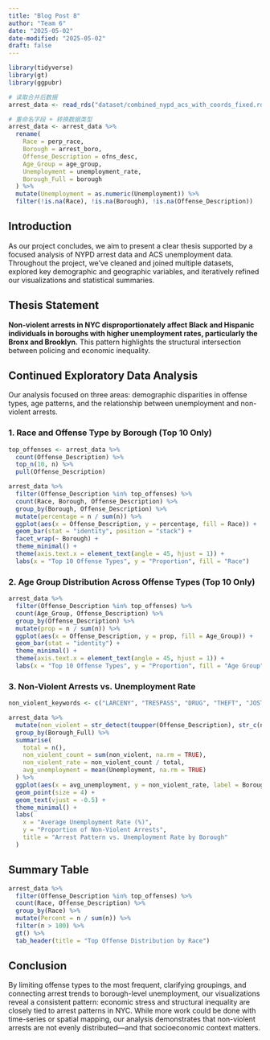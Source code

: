 ```yaml
---
title: "Blog Post 8"
author: "Team 6"
date: "2025-05-02"
date-modified: "2025-05-02"
draft: false
---
```


```r
library(tidyverse)
library(gt)
library(ggpubr)

# 读取合并后数据
arrest_data <- read_rds("dataset/combined_nypd_acs_with_coords_fixed.rds")

# 重命名字段 + 转换数据类型
arrest_data <- arrest_data %>%
  rename(
    Race = perp_race,
    Borough = arrest_boro,
    Offense_Description = ofns_desc,
    Age_Group = age_group,
    Unemployment = unemployment_rate,
    Borough_Full = borough
  ) %>%
  mutate(Unemployment = as.numeric(Unemployment)) %>%
  filter(!is.na(Race), !is.na(Borough), !is.na(Offense_Description))
```

## Introduction

As our project concludes, we aim to present a clear thesis supported by a focused analysis of NYPD arrest data and ACS unemployment data. Throughout the project, we've cleaned and joined multiple datasets, explored key demographic and geographic variables, and iteratively refined our visualizations and statistical summaries.

## Thesis Statement

**Non-violent arrests in NYC disproportionately affect Black and Hispanic individuals in boroughs with higher unemployment rates, particularly the Bronx and Brooklyn.** This pattern highlights the structural intersection between policing and economic inequality.

## Continued Exploratory Data Analysis

Our analysis focused on three areas: demographic disparities in offense types, age patterns, and the relationship between unemployment and non-violent arrests.

### 1. Race and Offense Type by Borough (Top 10 Only)

```r
top_offenses <- arrest_data %>%
  count(Offense_Description) %>%
  top_n(10, n) %>%
  pull(Offense_Description)

arrest_data %>%
  filter(Offense_Description %in% top_offenses) %>%
  count(Race, Borough, Offense_Description) %>%
  group_by(Borough, Offense_Description) %>%
  mutate(percentage = n / sum(n)) %>%
  ggplot(aes(x = Offense_Description, y = percentage, fill = Race)) +
  geom_bar(stat = "identity", position = "stack") +
  facet_wrap(~ Borough) +
  theme_minimal() +
  theme(axis.text.x = element_text(angle = 45, hjust = 1)) +
  labs(x = "Top 10 Offense Types", y = "Proportion", fill = "Race")
```

### 2. Age Group Distribution Across Offense Types (Top 10 Only)

```r
arrest_data %>%
  filter(Offense_Description %in% top_offenses) %>%
  count(Age_Group, Offense_Description) %>%
  group_by(Offense_Description) %>%
  mutate(prop = n / sum(n)) %>%
  ggplot(aes(x = Offense_Description, y = prop, fill = Age_Group)) +
  geom_bar(stat = "identity") +
  theme_minimal() +
  theme(axis.text.x = element_text(angle = 45, hjust = 1)) +
  labs(x = "Top 10 Offense Types", y = "Proportion", fill = "Age Group")
```

### 3. Non-Violent Arrests vs. Unemployment Rate

```r
non_violent_keywords <- c("LARCENY", "TRESPASS", "DRUG", "THEFT", "JOSTLING", "SEX", "MISDEMEANOR")

arrest_data %>%
  mutate(non_violent = str_detect(toupper(Offense_Description), str_c(non_violent_keywords, collapse = "|"))) %>%
  group_by(Borough_Full) %>%
  summarise(
    total = n(),
    non_violent_count = sum(non_violent, na.rm = TRUE),
    non_violent_rate = non_violent_count / total,
    avg_unemployment = mean(Unemployment, na.rm = TRUE)
  ) %>%
  ggplot(aes(x = avg_unemployment, y = non_violent_rate, label = Borough_Full)) +
  geom_point(size = 4) +
  geom_text(vjust = -0.5) +
  theme_minimal() +
  labs(
    x = "Average Unemployment Rate (%)",
    y = "Proportion of Non-Violent Arrests",
    title = "Arrest Pattern vs. Unemployment Rate by Borough"
  )
```

## Summary Table

```r
arrest_data %>%
  filter(Offense_Description %in% top_offenses) %>%
  count(Race, Offense_Description) %>%
  group_by(Race) %>%
  mutate(Percent = n / sum(n)) %>%
  filter(n > 100) %>%
  gt() %>%
  tab_header(title = "Top Offense Distribution by Race")
```

## Conclusion

By limiting offense types to the most frequent, clarifying groupings, and connecting arrest trends to borough-level unemployment, our visualizations reveal a consistent pattern: economic stress and structural inequality are closely tied to arrest patterns in NYC. While more work could be done with time-series or spatial mapping, our analysis demonstrates that non-violent arrests are not evenly distributed—and that socioeconomic context matters.
